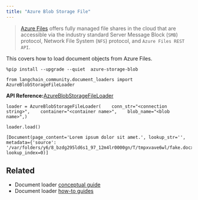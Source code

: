 ```yaml
---
title: "Azure Blob Storage File"
---
```


> [Azure Files](https://learn.microsoft.com/en-us/azure/storage/files/storage-files-introduction) offers fully managed file shares in the cloud that are accessible via the industry standard Server Message Block (`SMB`) protocol, Network File System (`NFS`) protocol, and `Azure Files REST API`.

This covers how to load document objects from Azure Files.

```
%pip install --upgrade --quiet  azure-storage-blob
```

```
from langchain_community.document_loaders import AzureBlobStorageFileLoader
```

**API Reference:**[AzureBlobStorageFileLoader](https://python.langchain.com/api_reference/community/document_loaders/langchain_community.document_loaders.azure_blob_storage_file.AzureBlobStorageFileLoader.html)

```
loader = AzureBlobStorageFileLoader(    conn_str="<connection string>",    container="<container name>",    blob_name="<blob name>",)
```

```
loader.load()
```

```
[Document(page_content='Lorem ipsum dolor sit amet.', lookup_str='', metadata={'source': '/var/folders/y6/8_bzdg295ld6s1_97_12m4lr0000gn/T/tmpxvave6wl/fake.docx'}, lookup_index=0)]
```

## Related

* Document loader [conceptual guide](/src/oss/concepts/document_loaders)
* Document loader [how-to guides](/src/oss/how_to/#document-loaders)

